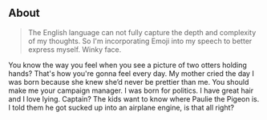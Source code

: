 ## About

> The English language can not fully capture the depth and complexity of my thoughts. So I'm incorporating Emoji into my speech to better express myself. Winky face.

You know the way you feel when you see a picture of two otters holding hands? That's how you're gonna feel every day. My mother cried the day I was born because she knew she’d never be prettier than me. You should make me your campaign manager. I was born for politics. I have great hair and I love lying. Captain? The kids want to know where Paulie the Pigeon is. I told them he got sucked up into an airplane engine, is that all right?




<div id="box-timeline">
    <div id="timeline" style="height: 220px;"></div>
</div>
<div id="box-skills">
    <span id="languages" style="float:left;"></span>
    <span id="skills" style="float:right;"></span>
</div>